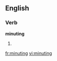 
==English==

===Verb===
'''minuting'''

# {{present participle of|minute}}

[[fr:minuting]]
[[vi:minuting]]